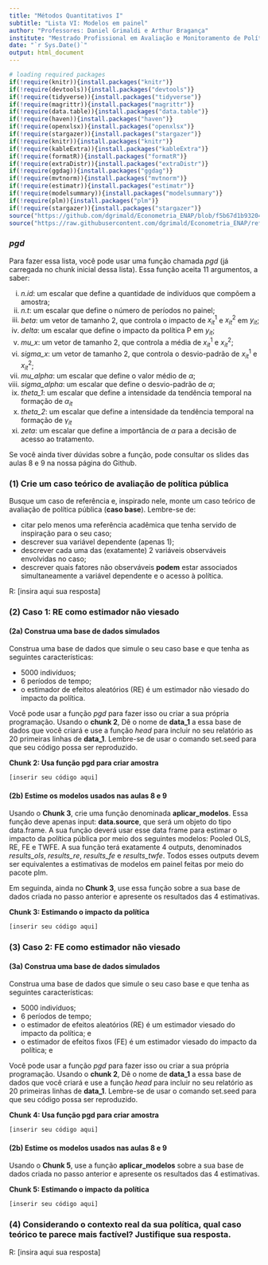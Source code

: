 ```yaml
---
title: "Métodos Quantitativos I"
subtitle: "Lista VI: Modelos em painel"
author: "Professores: Daniel Grimaldi e Arthur Bragança"
institute: "Mestrado Profissional em Avaliação e Monitoramento de Políticas Públicas"
date: "`r Sys.Date()`"
output: html_document
---
```


```r
# loading required packages
if(!require(knitr)){install.packages("knitr")}
if(!require(devtools)){install.packages("devtools")}
if(!require(tidyverse)){install.packages("tidyverse")}
if(!require(magrittr)){install.packages("magrittr")}
if(!require(data.table)){install.packages("data.table")}
if(!require(haven)){install.packages("haven")}
if(!require(openxlsx)){install.packages("openxlsx")}
if(!require(stargazer)){install.packages("stargazer")}
if(!require(knitr)){install.packages("knitr")}
if(!require(kableExtra)){install.packages("kableExtra")}
if(!require(formatR)){install.packages("formatR")}
if(!require(extraDistr)){install.packages("extraDistr")}
if(!require(ggdag)){install.packages("ggdag")}
if(!require(mvtnorm)){install.packages("mvtnorm")}
if(!require(estimatr)){install.packages("estimatr")}
if(!require(modelsummary)){install.packages("modelsummary")}
if(!require(plm)){install.packages("plm")}
if(!require(stargazer)){install.packages("stargazer")}
source("https://github.com/dgrimald/Econometria_ENAP/blob/f5b67d1b932043859af815ff04b7c6a3221a9fa6/Aula%209/pgd.R")
source("https://raw.githubusercontent.com/dgrimald/Econometria_ENAP/refs/heads/main/Tema%20Beamer/themes_enap.R")
```

### *pgd*

Para fazer essa lista, você pode usar uma função chamada *pgd* (já carregada no chunk inicial dessa lista). Essa função aceita 11 argumentos, a saber:

i. *n.id*: um escalar que define a quantidade de indivíduos que compõem a amostra;
ii. *n.t*: um escalar que define o número de períodos no painel;
iii. *beta*: um vetor de tamanho 2, que controla o impacto de $x^1_{it}$ e $x^2_{it}$ em $y_{it}$;
iv. *delta*: um escalar que define o impacto da política P em $y_{it}$;
v. *mu_x*: um vetor de tamanho 2, que controla a média de $x^1_{it}$ e $x^2_{it}$;
vi. *sigma_x*: um vetor de tamanho 2, que controla o desvio-padrão de $x^1_{it}$ e $x^2_{it}$;
vii. *mu_alpha*: um escalar que define o valor médio de $\alpha$;
viii. *sigma_alpha*: um escalar que define o desvio-padrão de $\alpha$;
ix. *theta_1*: um escalar que define a intensidade da tendência temporal na formação de $\alpha_{it}$
x. *theta_2*: um escalar que define a intensidade da tendência temporal na formação de $\gamma_{it}$ 
xi. *zeta*: um escalar que define a importância de $\alpha$ para a decisão de acesso ao tratamento.

Se você ainda tiver dúvidas sobre a função, pode consultar os slides das aulas 8 e 9 na nossa página do Github.

### (1) Crie um caso teórico de avaliação de política pública

Busque um caso de referência e, inspirado nele, monte um caso teórico de avaliação de política pública (**caso base**). Lembre-se de:

 - citar pelo menos uma referência acadêmica que tenha servido de inspiração para o seu caso;
 - descrever sua variável dependente (apenas 1);
 - descrever cada uma das (exatamente) 2 variáveis observáveis envolvidas no caso;
 - descrever quais fatores não observáveis **podem** estar associados simultaneamente a variável dependente e o acesso à política.

R: [insira aqui sua resposta]

### (2) Caso 1: RE como estimador não viesado

#### (2a) Construa uma base de dados simulados

Construa uma base de dados que simule o seu caso base e que tenha as seguintes características:

  - 5000 indivíduos;
  - 6 períodos de tempo;
  - o estimador de efeitos aleatórios (RE) é um estimador não viesado do impacto da política. 
  
Você pode usar a função *pgd* para fazer isso ou criar a sua própria programação. Usando o **chunk 2**, Dê o nome de **data_1** a essa base de dados que você criará e use a função *head* para incluir no seu relatório as 20 primeiras linhas de **data_1**. Lembre-se de usar o comando set.seed para que seu código possa ser reproduzido.

**Chunk 2: Usa função pgd para criar amostra**
```r

[inserir seu código aqui]
```

#### (2b) Estime os modelos usados nas aulas 8 e 9

Usando o **Chunk 3**, crie uma função denominada **aplicar_modelos**. Essa função deve apenas input: **data.source**, que será um objeto do tipo data.frame. A sua função deverá usar esse data frame para estimar o impacto da política pública por meio dos seguintes modelos: Pooled OLS, RE, FE e TWFE. A sua função terá exatamente 4 outputs, denominados *results_ols*, *results_re*, *results_fe* e *results_twfe*. Todos esses outputs devem ser equivalentes a estimativas de modelos em painel feitas por meio do pacote plm. 

Em seguinda, ainda no **Chunk 3**, use essa função sobre a sua base de dados criada no passo anterior e apresente os resultados das 4 estimativas.

**Chunk 3: Estimando o impacto da política**
```r
[inserir seu código aqui]
```

### (3) Caso 2: FE como estimador não viesado

#### (3a) Construa uma base de dados simulados

Construa uma base de dados que simule o seu caso base e que tenha as seguintes características:

  - 5000 indivíduos;
  - 6 períodos de tempo;
  - o estimador de efeitos aleatórios (RE) é um estimador viesado do impacto da política; e
  - o estimador de efeitos fixos (FE) é um estimador viesado do impacto da política; e
  
Você pode usar a função *pgd* para fazer isso ou criar a sua própria programação. Usando o **chunk 2**, Dê o nome de **data_1** a essa base de dados que você criará e use a função *head* para incluir no seu relatório as 20 primeiras linhas de **data_1**. Lembre-se de usar o comando set.seed para que seu código possa ser reproduzido.

**Chunk 4: Usa função pgd para criar amostra**
```r
[inserir seu código aqui]
```

#### (2b) Estime os modelos usados nas aulas 8 e 9

Usando o **Chunk 5**, use a função **aplicar_modelos** sobre a sua base de dados criada no passo anterior e apresente os resultados das 4 estimativas.

**Chunk 5: Estimando o impacto da política**
```r
[inserir seu código aqui]
```

### (4) Considerando o contexto real da sua política, qual caso teórico te parece mais factível? Justifique sua resposta.

R: [insira aqui sua resposta]
